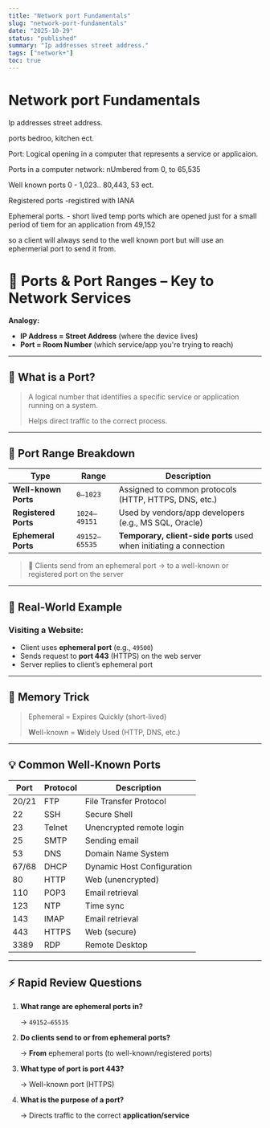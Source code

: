 ```yaml
---
title: "Network port Fundamentals"
slug: "network-port-fundamentals"
date: "2025-10-29"
status: "published"
summary: "Ip addresses street address."
tags: ["network+"]
toc: true
---
```


# Network port Fundamentals

Ip addresses street address. 

ports bedroo, kitchen ect. 

Port: Logical opening in a computer that represents a service or applicaion. 

Ports in a computer network: nUmbered from 0, to 65,535 

Well known ports 0 - 1,023.. 80,443, 53 ect. 

Registered ports -registired with IANA

Ephemeral ports. - short lived temp ports which are opened just for a small period of tiem for an application from 49,152 

so a client will always send to the well known port but will use an ephermerial port to send it from. 

# 🎯 Ports & Port Ranges – Key to Network Services

**Analogy:**

- **IP Address = Street Address** (where the device lives)
- **Port = Room Number** (which service/app you're trying to reach)

---

## 🧩 What is a Port?

> A logical number that identifies a specific service or application running on a system.
> 
> 
> Helps direct traffic to the correct process.
> 

---

## 🔢 Port Range Breakdown

| Type | Range | Description |
| --- | --- | --- |
| **Well-known Ports** | `0–1023` | Assigned to common protocols (HTTP, HTTPS, DNS, etc.) |
| **Registered Ports** | `1024–49151` | Used by vendors/app developers (e.g., MS SQL, Oracle) |
| **Ephemeral Ports** | `49152–65535` | **Temporary, client-side ports** used when initiating a connection |

> 🧠 Clients send from an ephemeral port → to a well-known or registered port on the server
> 

---

## 📡 Real-World Example

### Visiting a Website:

- Client uses **ephemeral port** (e.g., `49500`)
- Sends request to **port 443** (HTTPS) on the web server
- Server replies to client’s ephemeral port

---

## 🧠 Memory Trick

> Ephemeral = Expires Quickly (short-lived)
> 
> 
> **W**ell-known = **W**idely Used (HTTP, DNS, etc.)
> 

---

## 💡 Common Well-Known Ports

| Port | Protocol | Description |
| --- | --- | --- |
| 20/21 | FTP | File Transfer Protocol |
| 22 | SSH | Secure Shell |
| 23 | Telnet | Unencrypted remote login |
| 25 | SMTP | Sending email |
| 53 | DNS | Domain Name System |
| 67/68 | DHCP | Dynamic Host Configuration |
| 80 | HTTP | Web (unencrypted) |
| 110 | POP3 | Email retrieval |
| 123 | NTP | Time sync |
| 143 | IMAP | Email retrieval |
| 443 | HTTPS | Web (secure) |
| 3389 | RDP | Remote Desktop |

---

## ⚡ Rapid Review Questions

1. **What range are ephemeral ports in?**
    
    → `49152–65535`
    
2. **Do clients send to or from ephemeral ports?**
    
    → **From** ephemeral ports (to well-known/registered ports)
    
3. **What type of port is port 443?**
    
    → Well-known port (HTTPS)
    
4. **What is the purpose of a port?**
    
    → Directs traffic to the correct **application/service**